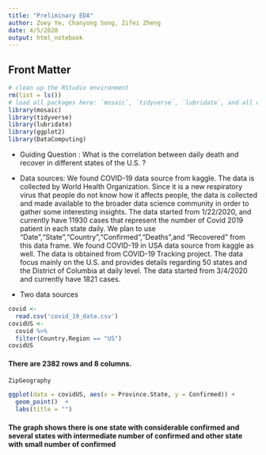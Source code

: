```yaml
---
title: "Preliminary EDA"
author: Zoey Ye, Chanyong Song, Zifei Zheng
date: 4/5/2020
output: html_notebook
---
```


## Front Matter

```r
# clean up the RStudio environment 
rm(list = ls())
# load all packages here: `mosaic`, `tidyverse`, `lubridate`, and all others used
library(mosaic)
library(tidyverse)
library(lubridate)
library(ggplot2)
library(DataComputing)
```

* Guiding Question : What is the correlation between daily death and recover in different states of the U.S. ?

* Data sources: 
We found COVID-19 data source from kaggle. The data is collected by World Health Organization. Since it is a new respiratory virus that people do not know how it affects people, the data is collected and made available to the broader data science community in order to gather some interesting insights. The data started from 1/22/2020, and currently have 11930 cases that represent the number of Covid 2019 patient in each state daily. We plan to use "Date","State","Country","Confirmed","Deaths",and "Recovered" from this data frame.
We found COVID-19 in USA data source from kaggle as well. The data is obtained from COVID-19 Tracking project. The data focus mainly on the U.S. and provides details regarding 50 states and the District of Columbia at daily level. The data started from 3/4/2020 and currently have 1821 cases.

* Two data sources
```r
covid <-
  read.csv('covid_19_data.csv')
covidUS <-
  covid %>%
  filter(Country.Region == "US")
covidUS
```
#### There are 2382 rows and 8 columns.


```r
ZipGeography
```

```r
ggplot(data = covidUS, aes(x = Province.State, y = Confirmed)) +
  geom_point()  +
  labs(title = "")
```
#### The graph shows there is one state with considerable confirmed and several states with intermediate number of confirmed and other state with small number of confirmed 





























